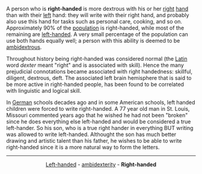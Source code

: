 A person who is '''right-handed''' is more dextrous with his or her [[Left and right|right]] [[hand]] than with their [[Left and right|left]] hand: they will write with their right hand, and probably also use this hand for tasks such as personal care, cooking, and so on. Approximately 90% of the [[population]] is right-handed, while most of the remaining are [[left-handed]]. A very small percentage of the population can use both hands equally well; a person with this ability is deemed to be [[ambidextrous]].

Throughout history being right-handed was considered normal (the [[Latin]] word ''dexter'' meant "right" and is associated with skill). Hence the many prejudicial connotations became associated with right handedness: skillful, diligent, dextrous, deft. The associated left brain hemisphere that is said to be more active in right-handed people, has been found to be correlated with linguistic and logical skill.

In [[German]] schools decades ago and in some American schools, left handed children were forced to write right-handed.  A 77 year old man in St. Louis, Missouri commented years ago that he wished he had not been "broken" since he does everything else left-handed and would be considered a true left-hander.  So his son, who is a true right hander in everything BUT writing was allowed to write left-handed. Althought the son has much better drawing and artistic talent than his father, he wishes to be able to write right-handed since it is a more natural way to form the letters.

{{msg:stub}}

----
<center>[[Left-handed]] -  [[ambidexterity]] - '''Right-handed'''</center>